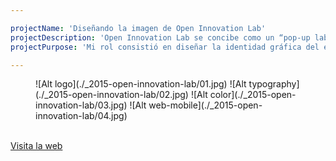 ```yaml
---

projectName: 'Diseñando la imagen de Open Innovation Lab'
projectDescription: 'Open Innovation Lab se concibe como un “pop-up lab” organizado por la universidad de Birmingham (UK) que consistió en un taller de innovación colaborativa entre startups, empresas con proyectos innovadores aún en fase de desarrollo, y colaboradores, personas interesadas en participar en procesos de innovación colaborativa bajo la metodología conocida como STEAM (Science, Techonology, Engineering, Art, Mathematics).'
projectPurpose: 'Mi rol consistió en diseñar la identidad gráfica del evento y crear su sitio web. El objetivo principal era el de atraer a un gran número de colaboradores a participar.'

---
```




<ProjectLayout projectFrontmatter={frontmatter} projectCover={cover}>

<figure>
  ![Alt logo](./_2015-open-innovation-lab/01.jpg)
  ![Alt typography](./_2015-open-innovation-lab/02.jpg)
  ![Alt color](./_2015-open-innovation-lab/03.jpg)
  ![Alt web-mobile](./_2015-open-innovation-lab/04.jpg)
</figure>

<br/>

<div class="content-center">
  <a class="outline secondary" role="button" href="http://oil.bustobocanegra.com/" target="_blank" style="display: block; margin: 0 auto">Visita la web <i class="icon arrow-right"></i></a>
</div>

</ProjectLayout>
